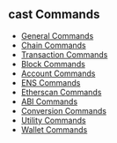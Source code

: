 ## cast Commands

- [General Commands](/reference/cast/general-commands.mdx)
- [Chain Commands](/reference/cast/chain-commands.mdx)
- [Transaction Commands](/reference/cast/transaction-commands.mdx)
- [Block Commands](/reference/cast/block-commands.mdx)
- [Account Commands](/reference/cast/account-commands.mdx)
- [ENS Commands](/reference/cast/ens-commands.mdx)
- [Etherscan Commands](/reference/cast/etherscan-commands.mdx)
- [ABI Commands](/reference/cast/abi-commands.mdx)
- [Conversion Commands](/reference/cast/conversion-commands.mdx)
- [Utility Commands](/reference/cast/utility-commands.mdx)
- [Wallet Commands](/reference/cast/wallet-commands.mdx)
